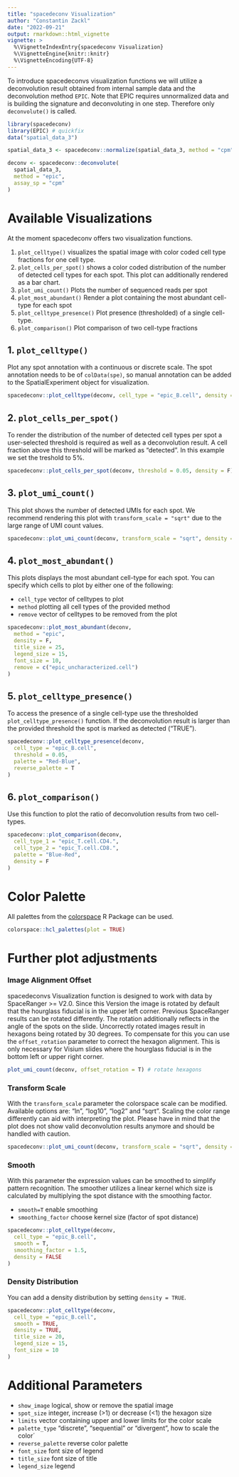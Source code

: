 ```yaml
---
title: "spacedeconv Visualization"
author: "Constantin Zackl"
date: "2022-09-21"
output: rmarkdown::html_vignette
vignette: >
  %\VignetteIndexEntry{spacedeconv Visualization}
  %\VignetteEngine{knitr::knitr}
  %\VignetteEncoding{UTF-8}
---
```


To introduce spacedeconvs visualization functions we will utilize a deconvolution result obtained from internal sample data and the deconvolution method `EPIC`. Note that EPIC requires unnormalized data and is building the signature and deconvoluting in one step. Therefore only `deconvolute()` is called. 

```r
library(spacedeconv)
library(EPIC) # quickfix
data("spatial_data_3")

spatial_data_3 <- spacedeconv::normalize(spatial_data_3, method = "cpm")

deconv <- spacedeconv::deconvolute(
  spatial_data_3,
  method = "epic",
  assay_sp = "cpm"
)
```

# Available Visualizations

At the moment spacedeconv offers two visualization functions. 

1. `plot_celltype()` visualizes the spatial image with color coded cell type fractions for one cell type. 
2. `plot_cells_per_spot()` shows a color coded distribution of the number of detected cell types for each spot. This plot can additionally rendered as a bar chart. 
3. `plot_umi_count()` Plots the number of sequenced reads per spot
4. `plot_most_abundant()` Render a plot containing the most abundant cell-type for each spot
5. `plot_celltype_presence()` Plot presence (thresholded) of a single cell-type.
6. `plot_comparison()` Plot comparison of two cell-type fractions

## 1. `plot_celltype()`
Plot any spot annotation with a continuous or discrete scale. The spot annotation needs to be of `colData(spe)`, so manual annotation can be added to the SpatialExperiment object for visualization. 
```r
spacedeconv::plot_celltype(deconv, cell_type = "epic_B.cell", density = F)
```

## 2. `plot_cells_per_spot()`

To render the distribution of the number of detected cell types per spot a user-selected threshold is required as well as a deconvolution result. A cell fraction above this threshold will be marked as "detected". In this example we set the treshold to 5%. 
```r
spacedeconv::plot_cells_per_spot(deconv, threshold = 0.05, density = F)
```

## 3. `plot_umi_count()`
This plot shows the number of detected UMIs for each spot. We recommend rendering this plot with `transform_scale = "sqrt"` due to the large range of UMI count values. 

```r
spacedeconv::plot_umi_count(deconv, transform_scale = "sqrt", density = F)
```

## 4. `plot_most_abundant()`
This plots displays the most abundant cell-type for each spot. You can specify which cells to plot by either one of the following: 

* `cell_type` vector of celltypes to plot 
* `method` plotting all cell types of the provided method
* `remove` vector of celltypes to be removed from the plot
```r
spacedeconv::plot_most_abundant(deconv,
  method = "epic",
  density = F,
  title_size = 25,
  legend_size = 15,
  font_size = 10,
  remove = c("epic_uncharacterized.cell")
)
```

## 5. `plot_celltype_presence()`

To access the presence of a single cell-type use the thresholded `plot_celltype_presence()` function. If the deconvolution result is larger than the provided threshold the spot is marked as detected ("TRUE"). 

```r
spacedeconv::plot_celltype_presence(deconv,
  cell_type = "epic_B.cell",
  threshold = 0.05,
  palette = "Red-Blue",
  reverse_palette = T
)
```

##  6. `plot_comparison()`
Use this function to plot the ratio of deconvolution results from two cell-types.

```r
spacedeconv::plot_comparison(deconv,
  cell_type_1 = "epic_T.cell.CD4.",
  cell_type_2 = "epic_T.cell.CD8.",
  palette = "Blue-Red",
  density = F
)
```


# Color Palette 
All palettes from the [colorspace](https://colorspace.r-forge.r-project.org/) R Package can be used. 
```r
colorspace::hcl_palettes(plot = TRUE)
```

# Further plot adjustments

### Image Alignment Offset
spacedeconvs Visualization function is designed to work with data by SpaceRanger >= V2.0. Since this Version the image is rotated by default that the hourglass fiducial is in the upper left corner. Previous SpaceRanger results can be rotated differently. The rotation additionally reflects in the angle of the spots on the slide. Uncorrectly rotated images result in hexagons being rotated by 30 degrees. To compensate for this you can use the `offset_rotation` parameter to correct the hexagon alignment. This is only necessary for Visium slides where the hourglass fiducial is in the bottom left or upper right corner. 

```r
plot_umi_count(deconv, offset_rotation = T) # rotate hexagons
```
### Transform Scale 

With the `transform_scale` parameter the colorspace scale can be modified. Available options are: "ln", "log10", "log2" and "sqrt". Scaling the color range differently can aid with interpreting the plot. Please have in mind that the plot does not show valid deconvolution results anymore and should be handled with caution. 

```r
spacedeconv::plot_umi_count(deconv, transform_scale = "sqrt", density = FALSE)
```


### Smooth

With this parameter the expression values can be smoothed to simplify pattern recognition. The smoother utilizes a linear kernel which size is calculated by multiplying the spot distance with the smoothing factor.

* `smooth=T` enable smoothing 
* `smoothing_factor` choose kernel size (factor of spot distance)

```r
spacedeconv::plot_celltype(deconv,
  cell_type = "epic_B.cell",
  smooth = T,
  smoothing_factor = 1.5,
  density = FALSE
)
```

### Density Distribution 
You can add a density distribution by setting `density = TRUE`.

```r
spacedeconv::plot_celltype(deconv,
  cell_type = "epic_B.cell",
  smooth = TRUE,
  density = TRUE,
  title_size = 20,
  legend_size = 15,
  font_size = 10
)
```


# Additional Parameters 

* `show_image` logical, show or remove the spatial image
* `spot_size` integer, increase (>1) or decrease (<1) the hexagon size
* `limits` vector containing upper and lower limits for the color scale
* `palette_type` "discrete", "sequential" or "divergent", how to scale the color´
* `reverse_palette` reverse color palette
* `font_size` font size of legend 
* `title_size` font size of title
* `legend_size` legend 
